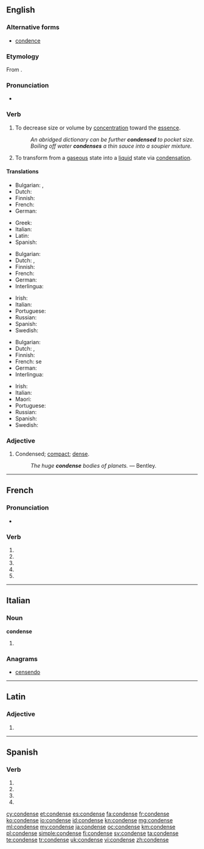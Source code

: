 {{also|condensé}}
==English==

===Alternative forms===
* [[condence]]

===Etymology===
From {{etyl|la|en}} {{term|condensare|lang=la}}.

===Pronunciation===
* {{audio|En-us-condense.ogg|Audio (US)}}

===Verb===
{{en-verb|condenses|condensing|condensed}}

# {{transitive}} To decrease size or volume by [[concentration]] toward the [[essence]].
#: ''An abridged dictionary can be further '''condensed''' to pocket size.''
#: ''Boiling off water '''condenses''' a thin sauce into a soupier mixture.''
# {{intransitive|chemistry}} To transform from a [[gas]]eous state into a [[liquid]] state via [[condensation]].

====Translations====
{{trans-top|to decrease size or volume}}
* Bulgarian: {{t+|bg|сгъстявам}},  {{t+|bg|концентрирам}}
* Dutch: {{t-|nl|verdichten}}
* Finnish: {{t+|fi|tiivistää}}
* French: {{t+|fr|condenser}}
* German: {{t+|de|kondensieren}}
{{trans-mid}}
* Greek: {{t+|el|συμπυκνώνω|tr=sympyknóno|sc=Grek}}
* Italian: {{t-|it|condensare}}
* Latin: {{t-|la|condensare}}
* Spanish: {{t-|es|condensar}}
{{trans-bottom}}

{{trans-top|to transform something into a liquid}}
* Bulgarian: {{t+|bg|втечнявам}}
* Dutch: {{t+|nl|condenseren}}, {{t+|nl|neerslaan}}
* Finnish: {{t+|fi|tiivistyä}}
* French: {{t+|fr|condenser}}
* German: {{t+|de|kondensieren}}
* Interlingua: {{t-|ia|condensar}}
{{trans-mid}}
* Irish: {{t-|ga|comhdhlúthaigh}}
* Italian: {{t-|it|condensare}}
* Portuguese: {{t+|pt|condensar}}
* Russian: {{t-|ru|конденсироваться|tr=kondensirovat'sja}}
* Spanish: {{t-|es|condensar}}
* Swedish: {{t-|sv|kondensera}}
{{trans-bottom}}

{{trans-top|to be transformed into a liquid}}
* Bulgarian: {{t-|bg|втечнявам се}}
* Dutch: {{t+|nl|condenseren}}, {{t+|nl|neerslaan}}
* Finnish: {{t+|fi|tiivistyä}}
* French: se {{t+|fr|condenser}}
* German: {{t+|de|kondensieren}}
* Interlingua: {{t-|ia|condensar}}
{{trans-mid}}
* Irish: {{t-|ga|comhdhlúthaigh}}
* Italian: {{t-|it|condensarsi}}
* Maori: {{t|mi|whakatōtā}}
* Portuguese: {{t+|pt|condensar}}
* Russian: {{t-|ru|конденсироваться|tr=kondensirovat'sja}}
* Spanish: {{t-|es|condensar}}
* Swedish: {{t-|sv|kondensera}}
{{trans-bottom}}

===Adjective===
{{en-adj}}

# {{archaic}} Condensed; [[compact]]; [[dense]].
#: ''The huge '''condense''' bodies of planets.'' &mdash; Bentley.

----

==French==

===Pronunciation===
* {{homophones|condensent|condenses}}

===Verb===
{{fr-verb form}}

# {{conjugation of|condenser||1|s|pres|ind|lang=fr}}
# {{conjugation of|condenser||3|s|pres|ind|lang=fr}}
# {{conjugation of|condenser||1|s|pres|sub|lang=fr}}
# {{conjugation of|condenser||3|s|pres|sub|lang=fr}}
# {{conjugation of|condenser||2|s|imp|lang=fr}}

----

==Italian==

===Noun===
'''condense''' {{f}}

# {{plural of|condensa|lang=it}}

===Anagrams===
* [[censendo#Italian|censendo]]

----

==Latin==

===Adjective===
{{la-adj-form|condense}}

# {{inflection of|condensus|condensus|voc|m|s|lang=la}}

----

==Spanish==

===Verb===
{{es-verb-form|condensar}}

# {{es-verb form of|ending=ar|mood=imperative|pers=2|formal=yes|number=singular|condensar}}
# {{es-verb form of|ending=ar|mood=subjunctive|tense=present|pers=1|number=singular|condensar}}
# {{es-verb form of|ending=ar|mood=subjunctive|tense=present|pers=2|formal=yes|number=singular|condensar}}
# {{es-verb form of|ending=ar|mood=subjunctive|tense=present|pers=3|number=singular|condensar}}

[[cy:condense]]
[[et:condense]]
[[es:condense]]
[[fa:condense]]
[[fr:condense]]
[[ko:condense]]
[[io:condense]]
[[id:condense]]
[[kn:condense]]
[[mg:condense]]
[[ml:condense]]
[[my:condense]]
[[ja:condense]]
[[oc:condense]]
[[km:condense]]
[[pl:condense]]
[[simple:condense]]
[[fi:condense]]
[[sv:condense]]
[[ta:condense]]
[[te:condense]]
[[tr:condense]]
[[uk:condense]]
[[vi:condense]]
[[zh:condense]]